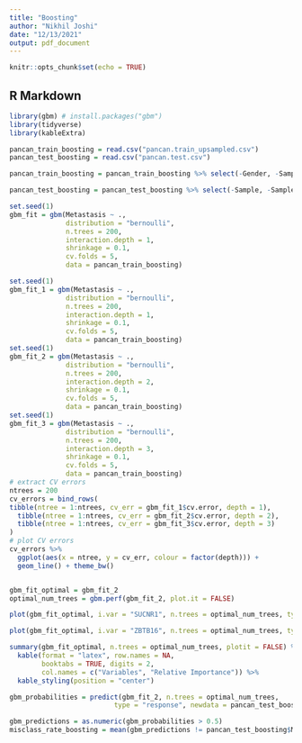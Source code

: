 ```yaml
---
title: "Boosting"
author: "Nikhil Joshi"
date: "12/13/2021"
output: pdf_document
---
```


```r
knitr::opts_chunk$set(echo = TRUE)
```

## R Markdown

```r
library(gbm) # install.packages("gbm") 
library(tidyverse)
library(kableExtra)
```

```r
pancan_train_boosting = read.csv("pancan.train_upsampled.csv")
pancan_test_boosting = read.csv("pancan.test.csv")

pancan_train_boosting = pancan_train_boosting %>% select(-Gender, -Sample, -Sample.Type, -Age)

pancan_test_boosting = pancan_test_boosting %>% select(-Sample, -Sample.Type)
```

```r
set.seed(1)
gbm_fit = gbm(Metastasis ~ .,
              distribution = "bernoulli",
              n.trees = 200,
              interaction.depth = 1,
              shrinkage = 0.1,
              cv.folds = 5,
              data = pancan_train_boosting)
```

```r
set.seed(1)
gbm_fit_1 = gbm(Metastasis ~ .,
              distribution = "bernoulli",
              n.trees = 200,
              interaction.depth = 1,
              shrinkage = 0.1,
              cv.folds = 5,
              data = pancan_train_boosting)
set.seed(1)
gbm_fit_2 = gbm(Metastasis ~ .,
              distribution = "bernoulli",
              n.trees = 200,
              interaction.depth = 2,
              shrinkage = 0.1,
              cv.folds = 5,
              data = pancan_train_boosting)
set.seed(1)
gbm_fit_3 = gbm(Metastasis ~ .,
              distribution = "bernoulli",
              n.trees = 200,
              interaction.depth = 3,
              shrinkage = 0.1,
              cv.folds = 5,
              data = pancan_train_boosting)
# extract CV errors
ntrees = 200
cv_errors = bind_rows(
tibble(ntree = 1:ntrees, cv_err = gbm_fit_1$cv.error, depth = 1),
  tibble(ntree = 1:ntrees, cv_err = gbm_fit_2$cv.error, depth = 2),
  tibble(ntree = 1:ntrees, cv_err = gbm_fit_3$cv.error, depth = 3)
)
# plot CV errors
cv_errors %>%
  ggplot(aes(x = ntree, y = cv_err, colour = factor(depth))) +
  geom_line() + theme_bw()



```


```r
gbm_fit_optimal = gbm_fit_2
optimal_num_trees = gbm.perf(gbm_fit_2, plot.it = FALSE)
```

```r
plot(gbm_fit_optimal, i.var = "SUCNR1", n.trees = optimal_num_trees, type = "response")

plot(gbm_fit_optimal, i.var = "ZBTB16", n.trees = optimal_num_trees, type = "response")
```

```r
summary(gbm_fit_optimal, n.trees = optimal_num_trees, plotit = FALSE) %>%
  kable(format = "latex", row.names = NA, 
        booktabs = TRUE, digits = 2, 
        col.names = c("Variables", "Relative Importance")) %>%
  kable_styling(position = "center")
```

```r

gbm_probabilities = predict(gbm_fit_2, n.trees = optimal_num_trees,
                          type = "response", newdata = pancan_test_boosting)

```


```r

gbm_predictions = as.numeric(gbm_probabilities > 0.5)
misclass_rate_boosting = mean(gbm_predictions != pancan_test_boosting$Metastasis)
```